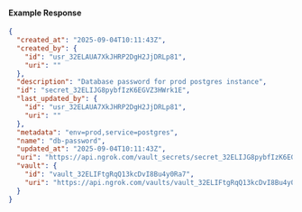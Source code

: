 
#### Example Response

```json
{
  "created_at": "2025-09-04T10:11:43Z",
  "created_by": {
    "id": "usr_32ELAUA7XkJHRP2DgH2JjDRLp81",
    "uri": ""
  },
  "description": "Database password for prod postgres instance",
  "id": "secret_32ELIJG8pybfIzK6EGVZ3HWrk1E",
  "last_updated_by": {
    "id": "usr_32ELAUA7XkJHRP2DgH2JjDRLp81",
    "uri": ""
  },
  "metadata": "env=prod,service=postgres",
  "name": "db-password",
  "updated_at": "2025-09-04T10:11:43Z",
  "uri": "https://api.ngrok.com/vault_secrets/secret_32ELIJG8pybfIzK6EGVZ3HWrk1E",
  "vault": {
    "id": "vault_32ELIFtgRqQ13kcDvI8Bu4y0Ra7",
    "uri": "https://api.ngrok.com/vaults/vault_32ELIFtgRqQ13kcDvI8Bu4y0Ra7"
  }
}
```
